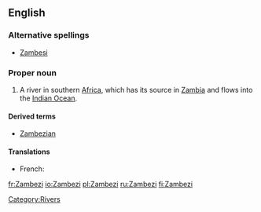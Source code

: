 ==English==
{{wikipedia}}

===Alternative spellings===
* [[Zambesi]]

===Proper noun===
{{en-proper noun}}

# A river in southern [[Africa]], which has its source in [[Zambia]] and flows into the [[Indian Ocean]].

====Derived terms====
* [[Zambezian]]

====Translations====
{{trans-top|African river}}
* French: {{t|fr|Zambèze|m}}
{{trans-mid}}
{{trans-bottom}}

[[Category:Rivers]]

[[fr:Zambezi]]
[[io:Zambezi]]
[[pl:Zambezi]]
[[ru:Zambezi]]
[[fi:Zambezi]]